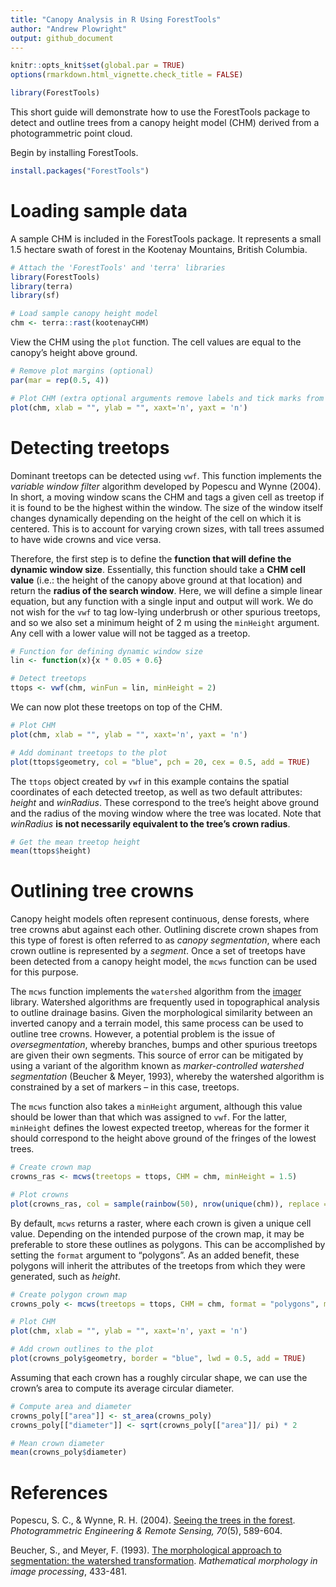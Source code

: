 ```yaml
---
title: "Canopy Analysis in R Using ForestTools"
author: "Andrew Plowright"
output: github_document
---
```

```r
knitr::opts_knit$set(global.par = TRUE)
options(rmarkdown.html_vignette.check_title = FALSE)
```
```r
library(ForestTools)
```

This short guide will demonstrate how to use the ForestTools package to detect and outline trees from a canopy height model (CHM) derived from a photogrammetric point cloud.

Begin by installing ForestTools.

```r
install.packages("ForestTools")
```


# Loading sample data

A sample CHM is included in the ForestTools package. It represents a small 1.5 hectare swath of forest in the Kootenay Mountains, British Columbia.

```r
# Attach the 'ForestTools' and 'terra' libraries
library(ForestTools)
library(terra)
library(sf)

# Load sample canopy height model
chm <- terra::rast(kootenayCHM)
```

View the CHM using the `plot` function. The cell values are equal to the canopy's height above ground.

```r
# Remove plot margins (optional)
par(mar = rep(0.5, 4))

# Plot CHM (extra optional arguments remove labels and tick marks from the plot)
plot(chm, xlab = "", ylab = "", xaxt='n', yaxt = 'n')
```

# Detecting treetops

Dominant treetops can be detected using `vwf`. This function implements the _variable window filter_ algorithm developed by Popescu and Wynne (2004). In short, a moving window scans the CHM and tags a given cell as treetop if it is found to be the highest within the window. The size of the window itself changes dynamically depending on the height of the cell on which it is centered. This is to account for varying crown sizes, with tall trees assumed to have wide crowns and vice versa.

Therefore, the first step is to define the **function that will define the dynamic window size**. Essentially, this function should take a **CHM cell value** (i.e.: the height of the canopy above ground at that location) and return the **radius of the search window**. Here, we will define a simple linear equation, but any function with a single input and output will work. We do not wish for the `vwf` to tag low-lying underbrush or other spurious treetops, and so we also set a minimum height of 2 m using the `minHeight` argument. Any cell with a lower value will not be tagged as a treetop.

```r
# Function for defining dynamic window size
lin <- function(x){x * 0.05 + 0.6}

# Detect treetops
ttops <- vwf(chm, winFun = lin, minHeight = 2)
```

We can now plot these treetops on top of the CHM.

```r
# Plot CHM
plot(chm, xlab = "", ylab = "", xaxt='n', yaxt = 'n')

# Add dominant treetops to the plot
plot(ttops$geometry, col = "blue", pch = 20, cex = 0.5, add = TRUE)

```

The `ttops` object created by `vwf` in this example contains the spatial coordinates of each detected treetop, as well as two default attributes: _height_ and _winRadius_. These correspond to the tree's height above ground and the radius of the moving window where the tree was located. Note that _winRadius_ **is not necessarily equivalent to the tree's crown radius**.

```r
# Get the mean treetop height
mean(ttops$height)
```

# Outlining tree crowns

Canopy height models often represent continuous, dense forests, where tree crowns abut against each other. Outlining discrete crown shapes from this type of forest is often referred to as _canopy segmentation_, where each crown outline is represented by a _segment_. Once a set of treetops have been detected from a canopy height model, the `mcws` function can be used for this purpose.

The `mcws` function implements the `watershed` algorithm from the [imager](https://cran.r-project.org/package=imager/imager.pdf) library. Watershed algorithms are frequently used in topographical analysis to outline drainage basins. Given the morphological similarity between an inverted canopy and a terrain model, this same process can be used to outline tree crowns. However, a potential problem is the issue of _oversegmentation_, whereby branches, bumps and other spurious treetops are given their own segments. This source of error can be mitigated by using a variant of the algorithm known as _marker-controlled watershed segmentation_ (Beucher & Meyer, 1993), whereby the watershed algorithm is constrained by a set of markers -- in this case, treetops.

The `mcws` function also takes a `minHeight` argument, although this value should be lower than that which was assigned to `vwf`. For the latter, `minHeight` defines the lowest expected treetop, whereas for the former it should correspond to the height above ground of the fringes of the lowest trees. 

```r
# Create crown map
crowns_ras <- mcws(treetops = ttops, CHM = chm, minHeight = 1.5)

# Plot crowns
plot(crowns_ras, col = sample(rainbow(50), nrow(unique(chm)), replace = TRUE), legend = FALSE, xlab = "", ylab = "", xaxt='n', yaxt = 'n')
```

By default, `mcws` returns a raster, where each crown is given a unique cell value. Depending on the intended purpose of the crown map, it may be preferable to store these outlines as polygons. This can be accomplished by setting the `format` argument to "polygons". As an added benefit, these polygons will inherit the attributes of the treetops from which they were generated, such as _height_.

```r
# Create polygon crown map
crowns_poly <- mcws(treetops = ttops, CHM = chm, format = "polygons", minHeight = 1.5)

# Plot CHM
plot(chm, xlab = "", ylab = "", xaxt='n', yaxt = 'n')

# Add crown outlines to the plot
plot(crowns_poly$geometry, border = "blue", lwd = 0.5, add = TRUE)
```

Assuming that each crown has a roughly circular shape, we can use the crown's area to compute its average circular diameter.

```r
# Compute area and diameter
crowns_poly[["area"]] <- st_area(crowns_poly)
crowns_poly[["diameter"]] <- sqrt(crowns_poly[["area"]]/ pi) * 2

# Mean crown diameter
mean(crowns_poly$diameter)
```

# References

Popescu, S. C., & Wynne, R. H. (2004). [Seeing the trees in the forest](https://www.ingentaconnect.com/content/asprs/pers/2004/00000070/00000005/art00003). _Photogrammetric Engineering & Remote Sensing, 70_(5), 589-604.

Beucher, S., and Meyer, F. (1993). [The morphological approach to segmentation: the watershed transformation](https://www.researchgate.net/profile/Serge-Beucher/publication/233950923_Segmentation_The_Watershed_Transformation_Mathematical_Morphology_in_Image_Processing/links/55f7c6ce08aeba1d9efe4072/Segmentation-The-Watershed-Transformation-Mathematical-Morphology-in-Image-Processing.pdf). _Mathematical morphology in image processing_, 433-481.
